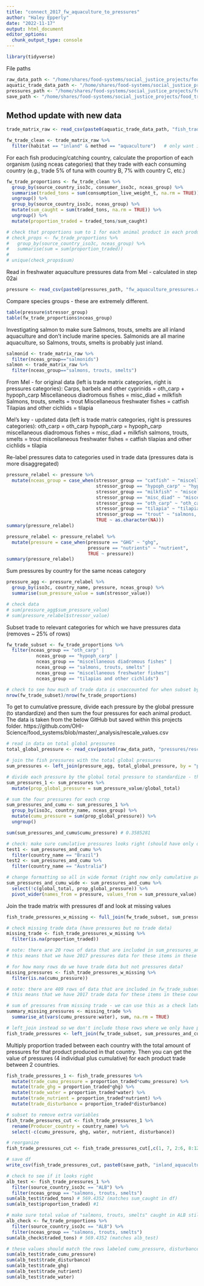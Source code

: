 ```yaml
---
title: "connect_2017_fw_aquaculture_to_pressures"
author: "Haley Epperly"
date: "2022-11-17"
output: html_document
editor_options: 
  chunk_output_type: console
---
```


```r
library(tidyverse)
```

File paths
```r
raw_data_path <- "/home/shares/food-systems/social_justice_projects/food_trade_pressures/raw_data/"
aquatic_trade_data_path <- "/home/shares/food-systems/social_justice_projects/food_trade_pressures/output_data/01c_allocate_unknown_trade_fish_consumption/"
pressures_path <- "/home/shares/food-systems/social_justice_projects/food_trade_pressures/output_data/02ai_fw_aquaculture_pressures/"
save_path <- "/home/shares/food-systems/social_justice_projects/food_trade_pressures/output_data/02aii_connect_2017_fw_aquaculture_to_pressures/"
```

## Method update with new data
```r
trade_matrix_raw <- read_csv(paste0(aquatic_trade_data_path, "fish_trade_matrix_w_unknowns_allocated.csv")) # read in the updated data

fw_trade_clean <- trade_matrix_raw %>% 
  filter(habitat == "inland" & method == "aquaculture")   # only want inland aquaculture to accurately allocate freshwater (inland) aquaculture pressures
```

For each fish producing/catching country, calculate the proportion of each organism (using nceas categories) that they trade with each consuming country (e.g., trade 5% of tuna with country B, 7% with country C, etc.)
```r
fw_trade_proportions <- fw_trade_clean %>% 
  group_by(source_country_iso3c, consumer_iso3c, nceas_group) %>% 
  summarise(traded_tons = sum(consumption_live_weight_t, na.rm = TRUE)) %>%     # sum the total tons of nceas_group for each consumer country from the source
  ungroup() %>%                                                                 # ungroup for further calcs
  group_by(source_country_iso3c, nceas_group) %>% 
  mutate(sum_caught = sum(traded_tons, na.rm = TRUE)) %>%                       # sum the total tons farmed by species for each source country
  ungroup() %>%                                                                 # ungroup for further calcs
  mutate(proportion_traded = traded_tons/sum_caught)                            # calculate proportions of catch from source country goes to consumer country

# check that proportions sum to 1 for each animal product in each producing country
# check_props <- fw_trade_proportions %>% 
#   group_by(source_country_iso3c, nceas_group) %>% 
#   summarise(sum = sum(proportion_traded))
# 
# unique(check_props$sum)                                                         # only 1s so the proportions are calculated correctly
```

Read in freshwater aquaculture pressures data from Mel - calculated in step 02ai

```r
pressure <- read_csv(paste0(pressures_path, "fw_aquaculture_pressures.csv"))
```


Compare species groups - these are extremely different. 
```r
table(pressure$stressor_group)
table(fw_trade_proportions$nceas_group)
```


Investigating salmon to make sure Salmons, trouts, smelts are all inland aquaculture and don't include marine species.
Salmonids are all marine aquaculture, so Salmons, trouts, smelts is probably just inland.
```r
salmonid <- trade_matrix_raw %>% 
  filter(nceas_group=="salmonids")
salmon <- trade_matrix_raw %>% 
  filter(nceas_group=="salmons, trouts, smelts")
```


From Mel - for original data (left is trade matrix categories, right is pressures categories):
Carps, barbels and other cyprinids = oth_carp + hypoph_carp
Miscellaneous diadromous fishes = misc_diad + milkfish
Salmons, trouts, smelts = trout
Miscellaneous freshwater fishes = catfish
Tilapias and other cichlids = tilapia

Mel's key - updated data (left is trade matrix categories, right is pressures categories):
oth_carp = oth_carp 
hypoph_carp = hypoph_carp
miscellaneous diadromous fishes = misc_diad + milkfish
salmons, trouts, smelts = trout
miscellaneous freshwater fishes = catfish
tilapias and other cichlids = tilapia

Re-label pressures data to categories used in trade data (pressures data is more disaggregated)
```r
pressure_relabel <- pressure %>% 
  mutate(nceas_group = case_when(stressor_group == "catfish" ~ "miscellaneous freshwater fishes",
                                 stressor_group == "hypoph_carp" ~ "hypoph_carp",
                                 stressor_group == "milkfish" ~ "miscellaneous diadromous fishes",
                                 stressor_group == "misc_diad" ~ "miscellaneous diadromous fishes",
                                 stressor_group == "oth_carp" ~ "oth_carp",
                                 stressor_group == "tilapia" ~ "tilapias and other cichlids",
                                 stressor_group == "trout" ~ "salmons, trouts, smelts",
                                 TRUE ~ as.character(NA)))
summary(pressure_relabel)

pressure_relabel <- pressure_relabel %>% 
  mutate(pressure = case_when(pressure == "GHG" ~ "ghg",
                              pressure == "nutrients" ~ "nutrient",
                              TRUE ~ pressure))
summary(pressure_relabel)
```


Sum pressures  by country for the same nceas category
```r
pressure_agg <- pressure_relabel %>% 
  group_by(iso3c, country_name, pressure, nceas_group) %>% 
  summarise(sum_pressure_value = sum(stressor_value))

# check data
# sum(pressure_agg$sum_pressure_value)
# sum(pressure_relabel$stressor_value)
```


Subset trade to relevant categories for which we have pressures data (removes ~ 25% of rows)
```r
fw_trade_subset <- fw_trade_proportions %>% 
  filter(nceas_group == "oth_carp" | 
           nceas_group == "hypoph_carp" |
           nceas_group == "miscellaneous diadromous fishes" |
           nceas_group == "salmons, trouts, smelts" |
           nceas_group == "miscellaneous freshwater fishes"|
           nceas_group == "tilapias and other cichlids")

# check to see how much of trade data is unaccounted for when subset by available pressure data
nrow(fw_trade_subset)/nrow(fw_trade_proportions)
```


To get to cumulative pressure, divide each pressure by the global pressure (to standardize) and then sum the four pressures for each animal product. The data is taken from the below GitHub but saved within this projects folder.
https://github.com/OHI-Science/food_systems/blob/master/_analysis/rescale_values.csv

```r
# read in data on total global pressures
total_global_pressure <- read_csv(paste0(raw_data_path, "pressures/rescale_values.csv"))

# join the fish pressures with the total global pressures
sum_pressures <- left_join(pressure_agg, total_global_pressure, by = "pressure")

# divide each pressure by the global total pressure to standardize - this includes total pressures from all crops and animal products
sum_pressures_1 <- sum_pressures %>% 
  mutate(prop_global_pressure = sum_pressure_value/global_total)

# sum the four pressures for each crop
sum_pressures_and_cumu <- sum_pressures_1 %>% 
  group_by(iso3c, country_name, nceas_group) %>% 
  mutate(cumu_pressure = sum(prop_global_pressure)) %>% 
  ungroup()

sum(sum_pressures_and_cumu$cumu_pressure) # 0.3585281

# check: make sure cumulative pressures looks right (should have only one cumu pressure value for each crop product in each country)
test1 <- sum_pressures_and_cumu %>% 
  filter(country_name == "Brazil")
test2 <- sum_pressures_and_cumu %>% 
  filter(country_name == "Australia")

# change formatting so all in wide format (right now only cumulative pressure is in wide format and other pressures are in long format)
sum_pressures_and_cumu_wide <- sum_pressures_and_cumu %>% 
  select(!c(global_total, prop_global_pressure)) %>% 
  pivot_wider(names_from = pressure, values_from = sum_pressure_value)
```


Join the trade matrix with pressures df and look at missing values
```r
fish_trade_pressures_w_missing <- full_join(fw_trade_subset, sum_pressures_and_cumu_wide, by = c("source_country_iso3c" = "iso3c", "nceas_group" = "nceas_group"))

# check missing trade data (have pressures but no trade data)
missing_trade <- fish_trade_pressures_w_missing %>% 
  filter(is.na(proportion_traded))

# note: there are 20 rows of data that are included in sum_pressures_and_cumu_wide, but not in fw_trade_subset
# this means that we have 2017 pressures data for these items in these countries, but they are not in Jessica's trade matrix.

# for how many rows do we have trade data but not pressures data?
missing_pressures <- fish_trade_pressures_w_missing %>% 
  filter(is.na(cumu_pressure))

# note: there are 409 rows of data that are included in fw_trade_subset, but not in sum_pressures_and_cumu_wide
# this means that we have 2017 trade data for these items in these countries, but we don't have pressures data for them

# sum of pressures from missing trade - we can use this as a check later
summary_missing_pressures <- missing_trade %>% 
  summarise_at(vars(cumu_pressure:water), sum, na.rm = TRUE)

# left_join instead so we don't include those rows where we only have pressures data, but no trade
fish_trade_pressures <- left_join(fw_trade_subset, sum_pressures_and_cumu_wide, by = c("source_country_iso3c" = "iso3c", "nceas_group" = "nceas_group"))
```


Multiply proportion traded between each country with the total amount of pressures for that product produced in that country. Then you can get the value of pressures (4 individual plus cumulative) for each product trade between 2 countries.
```r
fish_trade_pressures_1 <- fish_trade_pressures %>% 
  mutate(trade_cumu_pressure = proportion_traded*cumu_pressure) %>% 
  mutate(trade_ghg = proportion_traded*ghg) %>% 
  mutate(trade_water = proportion_traded*water) %>% 
  mutate(trade_nutrient = proportion_traded*nutrient) %>% 
  mutate(trade_disturbance = proportion_traded*disturbance)

# subset to remove extra variables
fish_trade_pressures_cut <- fish_trade_pressures_1 %>% 
  rename(Producer_country = country_name) %>% 
  select(-c(cumu_pressure, ghg, water, nutrient, disturbance))

# reorganize
fish_trade_pressures_cut <- fish_trade_pressures_cut[,c(1, 7, 2:6, 8:12)]

# save df
write_csv(fish_trade_pressures_cut, paste0(save_path, "inland_aquaculture_products_trade_matrix_w_pressures.csv"))
```


```r
# check to see if it looks right
alb_test <- fish_trade_pressures_1 %>% 
  filter(source_country_iso3c == "ALB") %>% 
  filter(nceas_group == "salmons, trouts, smelts")
sum(alb_test$traded_tons) # 569.4352 (matches sum_caught in df)
sum(alb_test$proportion_traded) #1

# make sure total value of "salmons, trouts, smelts" caught in ALB still matches original data
alb_check <- fw_trade_proportions %>% 
  filter(source_country_iso3c == "ALB") %>% 
  filter(nceas_group == "salmons, trouts, smelts")
sum(alb_check$traded_tons) # 569.4352 (matches alb_test)

# these values should match the rows labeled cumu_pressure, disturbance, ghg, nutrient, and water in alb_test
sum(alb_test$trade_cumu_pressure)
sum(alb_test$trade_disturbance)
sum(alb_test$trade_ghg)
sum(alb_test$trade_nutrient)
sum(alb_test$trade_water)
```



